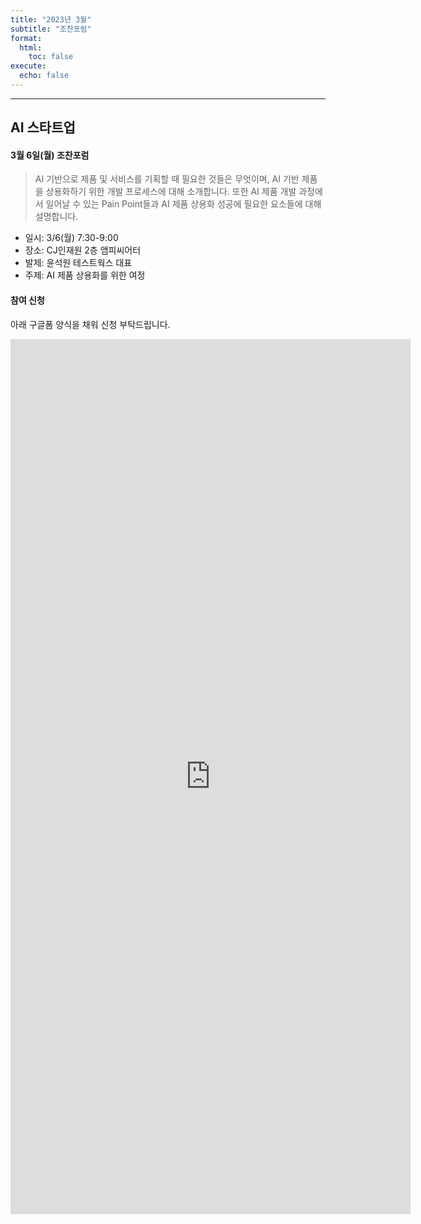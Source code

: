 ```yaml
---
title: "2023년 3월"
subtitle: "조찬포럼"
format:
  html:
    toc: false
execute:
  echo: false
---
```


------------------------------------------------------------------------

## AI 스타트업

#### 3월 6일(월) 조찬포럼

> AI 기반으로 제품 및 서비스를 기획할 때 필요한 것들은 무엇이며, AI 기반 제품을 상용화하기 위한 개발 프로세스에 대해 소개합니다. 또한 AI 제품 개발 과정에서 일어날 수 있는 Pain Point들과 AI 제품 상용화 성공에 필요한 요소들에 대해 설명합니다.

-   일시: 3/6(월) 7:30-9:00
-   장소: CJ인재원 2층 앰피씨어터
-   발제: 윤석원 테스트웍스 대표
-   주제: AI 제품 상용화를 위한 여정


#### 참여 신청
아래 구글폼 양식을 채워 신청 부탁드립니다. 

<iframe src="https://docs.google.com/forms/d/e/1FAIpQLScefV7H4ViNgh3_cW1d3FXx10kqSZ_WV0AZ2M-XDzRTJsEKhg/viewform?embedded=true" width="640" height="1400" frameborder="0" marginheight="0" marginwidth="0">Loading…</iframe>